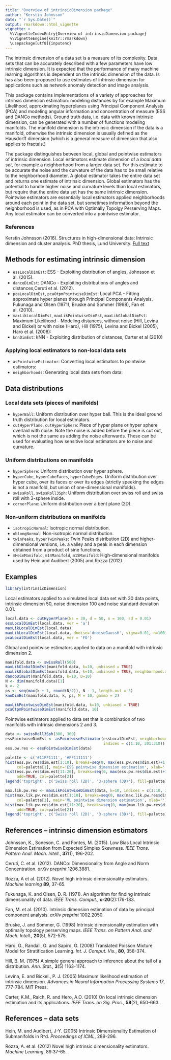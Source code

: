 ```yaml
---
title: "Overview of intrinsicDimension package"
author: "Kerstin Johnsson"
date: "`r Sys.Date()`"
output: rmarkdown::html_vignette
vignette: >
  %\VignetteIndexEntry{Overview of intrinsicDimension package}
  %\VignetteEngine{knitr::rmarkdown}
  \usepackage[utf8]{inputenc}
---
```


The intrinsic dimension of a data set is a measure of its complexity. Data sets that can be accurately described with a few parameters have low intrinsic dimension. It is expected that the performance of many machine learning algorithms is dependent on the intrinsic dimension of the data. Is has also been proposed to use estimates of intrinsic dimension for applications such as network anomaly detection and image analysis.

This package contains implementations of a variety of approaches for intrinsic dimension estimation: modeling distances by for example Maximum Likelihood, approximating hyperplanes using Principal Component Analysis (PCA) and modeling angular information and concentration of measure (ESS and DANCo methods). Ground truth data, i.e. data with known intrinsic dimension, can be generated with a number of functions modeling manifolds. The manifold dimension is the intrinsic dimension if the data is a manifold, otherwise the intrinsic dimension is usually defined as the Hausdorff dimension (which is a general measure of dimension that also applies to fractals.)

The package distinguishes between local, global and pointwise estimators of intrinsic dimension. Local estimators estimate dimension of a _local data set_, for example a neighborhood from a larger data set. For this estimate to be accurate the noise and the curvature of the data has to be small relative to the neighborhood diameter. A global estimator takes the entire data set and returns one estimate of intrinsic dimension. Global estimators has the potential to handle higher noise and curvature levels than local estimators, but require that the entire data set has the same intrinsic dimension. Pointwise estimators are essentially local estimators applied neighborhoods around each point in the data set, but sometimes information beyond the neighborhood is used, as in PCA with Optimally Topolgy Perserving Maps. Any local estimator can be converted into a pointwise estimator.

### References
Kerstin Johnsson (2016). Structures in high-dimensional data: Intrinsic dimension and cluster analysis. PhD thesis, Lund University. [Full text](http://portal.research.lu.se/portal/sv/publications/structures-in-highdimensional-data-intrinsic-dimension-and-cluster-analysis(8404f72e-e760-436d-ad7f-1be15af4b3d1).html)

## Methods for estimating intrinsic dimension
- `essLocalDimEst`: ESS - Exploiting distribution of angles, Johnsson et al. (2015).
- `dancoDimEst`: DANCo - Exploiting distributions of angles and distances,Ceruti et al. (2012). 
- `pcaLocalDimEst`, `pcaOtpmPointwiseDimEst`: Local PCA - Fitting approximate hyper planes through Principal Components Analysis. Fukunaga and Olsen (1971), Bruske and Sommer (1998), Fan et al. (2010).
- `maxLikLocalDimEst`, `maxLikPointwiseDimEst`, `maxLikGlobalDimEst`: Maximum Likelihood - Modeling distances, without noise (Hill, Levina and Bickel) or with noise (Haro), Hill (1975), Levina and Bickel (2005), Haro et al. (2008): 
- `knnDimEst`: kNN - Exploiting distribution of distances, Carter et al (2010)

### Applying local estimators to non-local data sets
- `asPointwiseEstimator`: Converting local estimators to pointwise estimators: 
- `neighborhoods`: Generating local data sets from data: 


## Data distributions

### Local data sets (pieces of manifolds)
- `hyperBall`: Uniform distribution over hyper ball. This is the ideal ground truth distribution for local estimators.
- `cutHyperPlane`, `cutHyperSphere`: Piece of hyper plane or hyper sphere overlaid with noise. Note the noise is added before the piece is cut out, which is not the same as adding the noise afterwards. These can be used for evaluating how sensitive local estimators are to noise and curvature.

### Uniform distributions on manifolds
- `hyperSphere`: Uniform distribution over hyper sphere.
- `hyperCube`, `hyperCubeFaces`, `hyperCubeEdges`: Uniform distribution over hyper cube, over its faces or over its edges (strictly speeking the edges is not a manifold, but union of one-dimensional manifolds).
- `swissRoll`, `swissRoll3Sph`: Uniform distribution over swiss roll and swiss roll with 3-sphere inside.
- `cornerPlane`: Uniform distribution over a bent plane (2D).

### Non-uniform distributions on manifolds
- `isotropicNormal`: Isotropic normal distribution.
- `oblongNormal`: Non-isotropic normal distribution.
- `twinPeaks`, `hyperTwinPeaks`: Twin Peaks distribution (2D) and higher-dimensional versions, i.e. a valley and a peak in each dimension obtained from a product of sine functions.
- `mHeinManifold`, `m14Manifold`, `m15Manifold`: High-dimensional manifolds used by Hein and Audibert (2005) and Rozza (2012).

## Examples
```r
library(intrinsicDimension)
```

Local estimators applied to a simulated local data set with 30 data points,
intrinsic dimension 50, noise dimension 100 and noise standard deviation 0.01.
```r
local.data <- cutHyperPlane(Ns = 30, d = 50, n = 100, sd = 0.01)
essLocalDimEst(local.data, ver = 'a')
maxLikLocalDimEst(local.data)
maxLikLocalDimEst(local.data, dnoise='dnoiseGaussH', sigma=0.01, n=100)
pcaLocalDimEst(local.data, ver = 'FO')
```

Global and pointwise estimators applied to data on a manifold with intrinsic dimension 2.
```r
manifold.data <- swissRoll(500) 
maxLikGlobalDimEst(manifold.data, k=10, unbiased = TRUE)
maxLikGlobalDimEst(manifold.data, k=10, unbiased = TRUE, neighborhood.aggregation = 'robust')
dancoDimEst(manifold.data, k=10, D=10)
N <- dim(manifold.data)[1]
k <- 2
ps <- seq(max(k + 1, round(N/2)), N - 1, length.out = 5)
knnDimEst(manifold.data, k, ps, M = 10, gamma = 2)

maxLikPointwiseDimEst(manifold.data, k=10, unbiased = TRUE)
pcaOtpmPointwiseDimEst(manifold.data, 10)
```

Pointwise estimators applied to data set that is combination of two manifolds with intrinsic dimensions 2 and 3.
```r
data <- swissRoll3Sph(300, 300)
essPointwiseDimEst <- asPointwiseEstimator(essLocalDimEst, neighborhood.size=10,
                                           indices = c(1:10, 301:310))
ess.pw.res <- essPointwiseDimEst(data)

palette <- c('#11FF1111', '#FF111111')
hist(ess.pw.res$dim.est[1:10], breaks=seq(0, max(ess.pw.res$dim.est)+1, by=0.5),
     col=palette[1], main='ESS pointwise dimension estimation', xlab='')
hist(ess.pw.res$dim.est[11:20], breaks=seq(0, max(ess.pw.res$dim.est)+1, by=0.5),
     add=TRUE, col=palette[2])
legend('topright', c('Swiss roll (2D)', '3-sphere (3D)'), fill=palette)

max.lik.pw.res <- maxLikPointwiseDimEst(data, k=10, indices = c(1:10, 301:310))
hist(max.lik.pw.res$dim.est[1:10], breaks=seq(0, max(max.lik.pw.res$dim.est)+1, by=0.5),
     col=palette[1], main='ML pointwise dimension estimation', xlab='')
hist(max.lik.pw.res$dim.est[11:20], breaks=seq(0, max(max.lik.pw.res$dim.est)+1, by=0.5),
     add=TRUE, col=palette[2])
legend('topright', c('Swiss roll (2D)', '3-sphere (3D)'), fill=palette)
```

## References -- intrinsic dimension estimators
Johnsson, K., Soneson, C. and Fontes, M. (2015). Low Bias Local Intrinsic 
  Dimension Estimation from Expected Simplex Skewness. _IEEE Trans. Pattern Anal. 
  Mach. Intell._, __37__(1), 196-202.

Ceruti, C. et al. (2012). DANCo: Dimensionality from Angle and Norm Concentration.
  _arXiv preprint_ 1206.3881.
  
Rozza, A et al. (2012). Novel high intrinsic dimensionality estimators. _Machine learning_
  __89__, 37-65.

Fukunaga, K. and Olsen, D. R. (1971). An algorithm for finding intrinsic dimensionality
  of data. _IEEE Trans. Comput._, __c-20__(2):176-183.

Fan, M. et al. (2010). Intrinsic dimension estimation of data by principal component 
  analysis. _arXiv preprint_ 1002.2050.

Bruske, J. and Sommer, G. (1998) Intrinsic dimensionality estimation with
  optimally topology perserving maps. _IEEE Trans. on Pattern Anal. and Mach.
  Intell._, __20__(5), 572-575.

Haro, G., Randall, G. and Sapiro, G. (2008) Translated Poisson Mixture Model
  for Stratification Learning. _Int. J. Comput. Vis._, __80__, 358-374.

Hill, B. M. (1975) A simple general approach to inference about the tail of a distribution. 
  _Ann. Stat._, __3__(5) 1163-1174.

Levina, E. and Bickel., P. J. (2005) Maximum likelihood estimation of intrinsic dimension. 
  _Advances in Neural Information Processing Systems 17_, 777-784. MIT Press.

Carter, K.M., Raich, R. and Hero, A.O. (2010) On local intrinsic dimension 
  estimation and its applications. _IEEE Trans. on Sig. Proc._, 
  __58__(2), 650-663.

## References -- data sets
Hein, M. and Audibert, J-Y. (2005) Intrinsic Dimensionality Estimation of
  Submanifolds in R^d. _Proceedings of ICML_, 289-296.

Rozza, A. et al. (2012) Novel high intrinsic dimensionality estimators.
  _Machine Learning_, 89:37-65.

